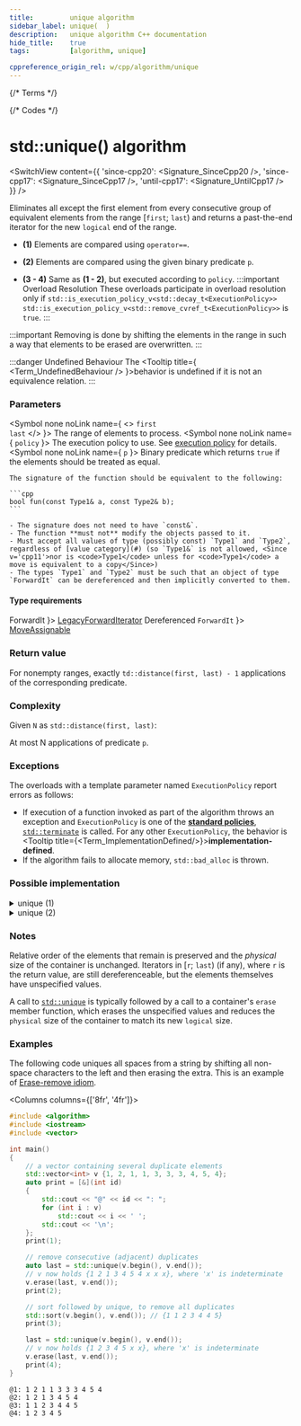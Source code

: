 ```yaml
---
title:         unique algorithm
sidebar_label: unique(  )
description:   unique algorithm C++ documentation
hide_title:    true
tags:          [algorithm, unique]

cppreference_origin_rel: w/cpp/algorithm/unique
---
```



{/* Terms */}


{/* Codes */}


# std::unique() algorithm

<SwitchView content={{
  'since-cpp20': <Signature_SinceCpp20 />,
  'since-cpp17': <Signature_SinceCpp17 />,
  'until-cpp17': <Signature_UntilCpp17 />
}} />

Eliminates all except the first element from every consecutive group of equivalent elements from the range [`first`; `last`) and returns a past-the-end iterator for the new `logical` end of the range.

 - **(1)** Elements are compared using `operator==`.
 - **(2)** Elements are compared using the given binary predicate `p`.

- **(3 - 4)** Same as **(1 - 2)**, but executed according to `policy`.
	:::important Overload Resolution
	These overloads participate in overload resolution only if
	<Until v='cpp20'> <code>std::is_execution_policy_v&lt;std::decay_t&lt;ExecutionPolicy&gt;&gt;</code> </Until> <Since v='cpp20'> <code>std::is_execution_policy_v&lt;std::remove_cvref_t&lt;ExecutionPolicy&gt;&gt;</code> </Since> is <code>true</code>.
	:::

:::important
Removing is done by shifting the elements in the range in such a way that elements to be erased are overwritten.
:::

:::danger Undefined Behaviour
The <Tooltip title={ <Term_UndefinedBehaviour /> }>behavior is undefined</Tooltip> if it is not an equivalence relation.
:::

### Parameters

<SymbolTable>

  <Symbol none noLink name={ <> <code>first</code> <br/> <code>last</code> </> }>
    The range of elements to process.
  </Symbol>
  <Symbol none noLink name={ <code>policy</code> }>
    The execution policy to use. See <a href="#">execution policy</a> for details.
  </Symbol>
  <Symbol none noLink name={ <code>p</code> }>
    Binary predicate which returns `true` if the elements should be treated as equal.

    The signature of the function should be equivalent to the following:

    ```cpp
    bool fun(const Type1& a, const Type2& b);
    ```
    
    - The signature does not need to have `const&`.
    - The function **must not** modify the objects passed to it.
    - Must accept all values of type (possibly const) `Type1` and `Type2`, regardless of [value category](#) (so `Type1&` is not allowed, <Since v='cpp11'>nor is <code>Type1</code> unless for <code>Type1</code> a move is equivalent to a copy</Since>)
    - The types `Type1` and `Type2` must be such that an object of type `ForwardIt` can be dereferenced and then implicitly converted to them.
  </Symbol>
</SymbolTable>

#### Type requirements

<SymbolTable>
  <Symbol none noLink name={ <code>ForwardIt</code> }>
    <a href="/docs/named_req/LegacyForwardIterator">LegacyForwardIterator</a>
  </Symbol>
  <Symbol none noLink name={ <> Dereferenced <code>ForwardIt</code> </> }>
    <a href="/docs/named_req/MoveAssignable">MoveAssignable</a>
  </Symbol>
</SymbolTable>

### Return value

For nonempty ranges, exactly `td::distance(first, last) - 1` applications of the corresponding predicate.

### Complexity

Given `N` as `std::distance(first, last)`:

At most N applications of predicate `p`.

### Exceptions

The overloads with a template parameter named `ExecutionPolicy` report errors as follows:
- If execution of a function invoked as part of the algorithm throws an exception and `ExecutionPolicy` is one of the [**standard policies**](#), [`std::terminate`](#) is called.
	For any other `ExecutionPolicy`, the behavior is <Tooltip title={<Term_ImplementationDefined/>}>**implementation-defined**</Tooltip>.
- If the algorithm fails to allocate memory, `std::bad_alloc` is thrown.

### Possible implementation

<details>
<summary>unique (1)</summary>

```cpp
template<class ForwardIt>
ForwardIt unique(ForwardIt first, ForwardIt last)
{
    if (first == last)
        return last;

    ForwardIt result = first;
    while (++first != last)
        if (!(*result == *first) && ++result != first)
            *result = std::move(*first);

    return ++result;
}
```

</details>

<details>
<summary>unique (2)</summary>

```cpp
template<class ForwardIt, class BinaryPredicate>
ForwardIt unique(ForwardIt first, ForwardIt last, BinaryPredicate p)
{
    if (first == last)
        return last;

    ForwardIt result = first;
    while (++first != last)
        if (!p(*result, *first) && ++result != first)
            *result = std::move(*first);

    return ++result;
}
```

</details>

### Notes

Relative order of the elements that remain is preserved and the *physical* size of the container is unchanged.
Iterators in [`r`; `last`) (if any), where `r` is the return value, are still dereferenceable, but the elements themselves have unspecified values.

A call to [`std::unique`](#) is typically followed by a call to a container's `erase` member function, which erases the unspecified values and reduces the `physical` size of the container to match its new `logical` size.

### Examples

The following code uniques all spaces from a string by shifting all non-space characters to the left and then erasing the extra.
This is an example of [Erase-remove idiom](#).

<Columns columns={['8fr', '4fr']}>
<div>

```cpp title='Main.cpp' showLineNumbers
#include <algorithm>
#include <iostream>
#include <vector>

int main()
{
    // a vector containing several duplicate elements
    std::vector<int> v {1, 2, 1, 1, 3, 3, 3, 4, 5, 4};
    auto print = [&](int id)
    {
        std::cout << "@" << id << ": ";
        for (int i : v)
            std::cout << i << ' ';
        std::cout << '\n';
    };
    print(1);

    // remove consecutive (adjacent) duplicates
    auto last = std::unique(v.begin(), v.end());
    // v now holds {1 2 1 3 4 5 4 x x x}, where 'x' is indeterminate
    v.erase(last, v.end());
    print(2);

    // sort followed by unique, to remove all duplicates
    std::sort(v.begin(), v.end()); // {1 1 2 3 4 4 5}
    print(3);

    last = std::unique(v.begin(), v.end());
    // v now holds {1 2 3 4 5 x x}, where 'x' is indeterminate
    v.erase(last, v.end());
    print(4);
}
```

</div>
<div>

```plaintext title="Output"
@1: 1 2 1 1 3 3 3 4 5 4
@2: 1 2 1 3 4 5 4
@3: 1 1 2 3 4 4 5
@4: 1 2 3 4 5
```

</div>
</Columns>
